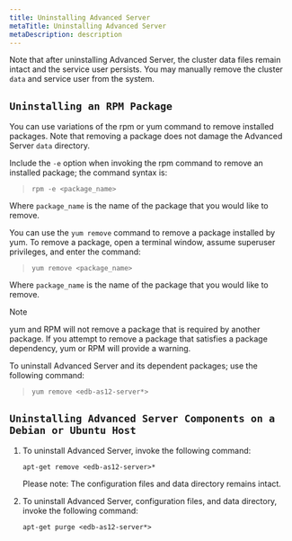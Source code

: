```yaml
---
title: Uninstalling Advanced Server
metaTitle: Uninstalling Advanced Server
metaDescription: description
---
```


Note that after uninstalling Advanced Server, the cluster data files
remain intact and the service user persists. You may manually remove the
cluster `data` and service user from the system.

## `Uninstalling an RPM Package`

You can use variations of the rpm or yum command to remove installed
packages. Note that removing a package does not damage the Advanced
Server `data` directory.

Include the `-e` option when invoking the rpm command to remove an
installed package; the command syntax is:

> `rpm -e <package_name>`

Where `package_name` is the name of the package that you would like to
remove.

You can use the `yum remove` command to remove a package installed by
yum. To remove a package, open a terminal window, assume superuser
privileges, and enter the command:

> `yum remove <package_name>`

Where `package_name` is the name of the package that you would like to
remove.

<div class="note">

<div class="title">

Note

</div>

yum and RPM will not remove a package that is required by another
package. If you attempt to remove a package that satisfies a package
dependency, yum or RPM will provide a warning.

</div>

To uninstall Advanced Server and its dependent packages; use the
following command:

> `yum remove <edb-as12-server*>`

## `Uninstalling Advanced Server Components on a Debian or Ubuntu Host`

1.  To uninstall Advanced Server, invoke the following command:
    
    `apt-get remove <edb-as12-server>*`
    
    Please note: The configuration files and data directory remains
    intact.

2.  To uninstall Advanced Server, configuration files, and data
    directory, invoke the following command:
    
    `apt-get purge <edb-as12-server*>`
